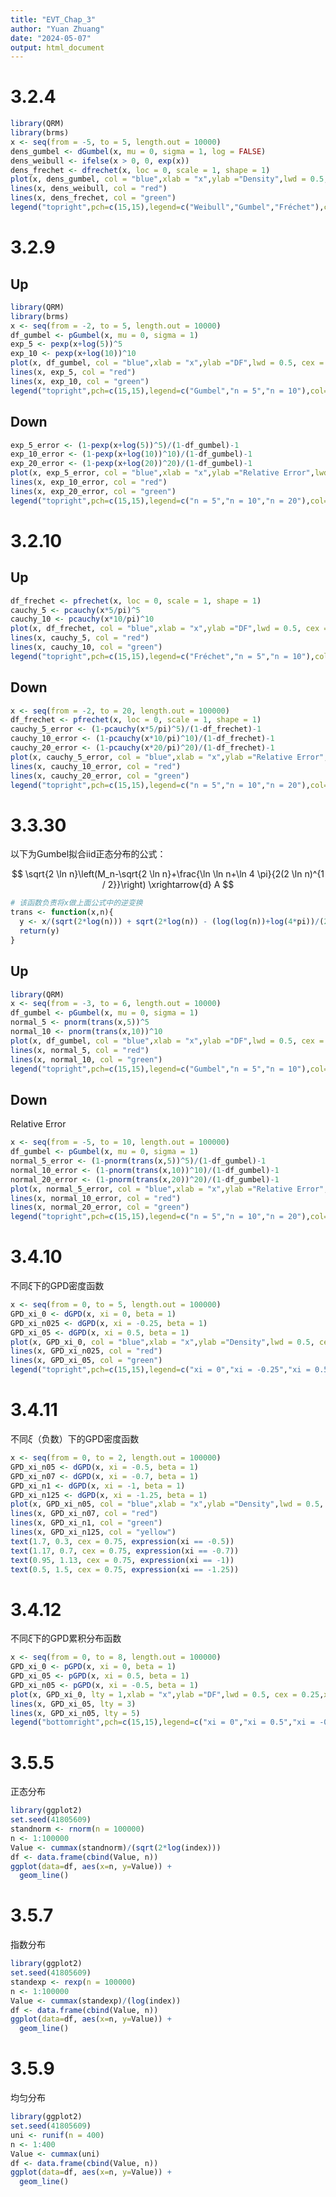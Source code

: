 ```yaml
---
title: "EVT_Chap_3"
author: "Yuan Zhuang"
date: "2024-05-07"
output: html_document
---
```

# 3.2.4

```r
library(QRM)
library(brms)
x <- seq(from = -5, to = 5, length.out = 10000)
dens_gumbel <- dGumbel(x, mu = 0, sigma = 1, log = FALSE)
dens_weibull <- ifelse(x > 0, 0, exp(x))
dens_frechet <- dfrechet(x, loc = 0, scale = 1, shape = 1)
plot(x, dens_gumbel, col = "blue",xlab = "x",ylab ="Density",lwd = 0.5, cex = 0.25, ylim = c(0,1))
lines(x, dens_weibull, col = "red")
lines(x, dens_frechet, col = "green")
legend("topright",pch=c(15,15),legend=c("Weibull","Gumbel","Fréchet"),col=c("red","blue","green"),bty="n")
```

# 3.2.9
## Up
```r
library(QRM)
library(brms)
x <- seq(from = -2, to = 5, length.out = 10000)
df_gumbel <- pGumbel(x, mu = 0, sigma = 1)
exp_5 <- pexp(x+log(5))^5
exp_10 <- pexp(x+log(10))^10
plot(x, df_gumbel, col = "blue",xlab = "x",ylab ="DF",lwd = 0.5, cex = 0.25, ylim = c(0,1))
lines(x, exp_5, col = "red")
lines(x, exp_10, col = "green")
legend("topright",pch=c(15,15),legend=c("Gumbel","n = 5","n = 10"),col=c("blue","red","green"),bty="n")
```

## Down
```r
exp_5_error <- (1-pexp(x+log(5))^5)/(1-df_gumbel)-1
exp_10_error <- (1-pexp(x+log(10))^10)/(1-df_gumbel)-1
exp_20_error <- (1-pexp(x+log(20))^20)/(1-df_gumbel)-1
plot(x, exp_5_error, col = "blue",xlab = "x",ylab ="Relative Error",lwd = 0.5, cex = 0.25, ylim = c(0,0.08))
lines(x, exp_10_error, col = "red")
lines(x, exp_20_error, col = "green")
legend("topright",pch=c(15,15),legend=c("n = 5","n = 10","n = 20"),col=c("blue","red","green"),bty="n")
```

# 3.2.10
## Up
```r
df_frechet <- pfrechet(x, loc = 0, scale = 1, shape = 1)
cauchy_5 <- pcauchy(x*5/pi)^5
cauchy_10 <- pcauchy(x*10/pi)^10
plot(x, df_frechet, col = "blue",xlab = "x",ylab ="DF",lwd = 0.5, cex = 0.25, ylim = c(0,1))
lines(x, cauchy_5, col = "red")
lines(x, cauchy_10, col = "green")
legend("topright",pch=c(15,15),legend=c("Fréchet","n = 5","n = 10"),col=c("blue","red","green"),bty="n")
```

## Down
```r
x <- seq(from = -2, to = 20, length.out = 100000)
df_frechet <- pfrechet(x, loc = 0, scale = 1, shape = 1)
cauchy_5_error <- (1-pcauchy(x*5/pi)^5)/(1-df_frechet)-1
cauchy_10_error <- (1-pcauchy(x*10/pi)^10)/(1-df_frechet)-1
cauchy_20_error <- (1-pcauchy(x*20/pi)^20)/(1-df_frechet)-1
plot(x, cauchy_5_error, col = "blue",xlab = "x",ylab ="Relative Error",lwd = 0.5, cex = 0.25, xlim = c(0,20), ylim = c(-0.08,0.02))
lines(x, cauchy_10_error, col = "red")
lines(x, cauchy_20_error, col = "green")
legend("topright",pch=c(15,15),legend=c("n = 5","n = 10","n = 20"),col=c("blue","red","green"),bty="n")
```

# 3.3.30

以下为Gumbel拟合iid正态分布的公式：

$$
\sqrt{2 \ln n}\left(M_n-\sqrt{2 \ln n}+\frac{\ln \ln n+\ln 4 \pi}{2(2 \ln n)^{1 / 2}}\right) \xrightarrow{d} A
$$

```r
# 该函数负责将x做上面公式中的逆变换
trans <- function(x,n){
  y <- x/(sqrt(2*log(n))) + sqrt(2*log(n)) - (log(log(n))+log(4*pi))/(2*sqrt(2*log(n)))
  return(y)
}
```

## Up

```r
library(QRM)
x <- seq(from = -3, to = 6, length.out = 10000)
df_gumbel <- pGumbel(x, mu = 0, sigma = 1)
normal_5 <- pnorm(trans(x,5))^5
normal_10 <- pnorm(trans(x,10))^10
plot(x, df_gumbel, col = "blue",xlab = "x",ylab ="DF",lwd = 0.5, cex = 0.25, ylim = c(0,1))
lines(x, normal_5, col = "red")
lines(x, normal_10, col = "green")
legend("topright",pch=c(15,15),legend=c("Gumbel","n = 5","n = 10"),col=c("blue","red","green"),bty="n")
```

## Down
Relative Error
```r
x <- seq(from = -5, to = 10, length.out = 100000)
df_gumbel <- pGumbel(x, mu = 0, sigma = 1)
normal_5_error <- (1-pnorm(trans(x,5))^5)/(1-df_gumbel)-1
normal_10_error <- (1-pnorm(trans(x,10))^10)/(1-df_gumbel)-1
normal_20_error <- (1-pnorm(trans(x,20))^20)/(1-df_gumbel)-1
plot(x, normal_5_error, col = "blue",xlab = "x",ylab ="Relative Error",lwd = 0.5, cex = 0.25, xlim = c(-5,10), ylim = c(-1,0))
lines(x, normal_10_error, col = "red")
lines(x, normal_20_error, col = "green")
legend("topright",pch=c(15,15),legend=c("n = 5","n = 10","n = 20"),col=c("blue","red","green"),bty="n")
```

# 3.4.10
不同$\xi$下的GPD密度函数
```r
x <- seq(from = 0, to = 5, length.out = 100000)
GPD_xi_0 <- dGPD(x, xi = 0, beta = 1)
GPD_xi_n025 <- dGPD(x, xi = -0.25, beta = 1)
GPD_xi_05 <- dGPD(x, xi = 0.5, beta = 1)
plot(x, GPD_xi_0, col = "blue",xlab = "x",ylab ="Density",lwd = 0.5, cex = 0.25,xlim = c(0,5), ylim = c(0,1))
lines(x, GPD_xi_n025, col = "red")
lines(x, GPD_xi_05, col = "green")
legend("topright",pch=c(15,15),legend=c("xi = 0","xi = -0.25","xi = 0.5"),col=c("blue","red","green"),bty="n")
```

# 3.4.11
不同$\xi$（负数）下的GPD密度函数
```r
x <- seq(from = 0, to = 2, length.out = 100000)
GPD_xi_n05 <- dGPD(x, xi = -0.5, beta = 1)
GPD_xi_n07 <- dGPD(x, xi = -0.7, beta = 1)
GPD_xi_n1 <- dGPD(x, xi = -1, beta = 1)
GPD_xi_n125 <- dGPD(x, xi = -1.25, beta = 1)
plot(x, GPD_xi_n05, col = "blue",xlab = "x",ylab ="Density",lwd = 0.5, cex = 0.25,xlim = c(0,2), ylim = c(0,2.5))
lines(x, GPD_xi_n07, col = "red")
lines(x, GPD_xi_n1, col = "green")
lines(x, GPD_xi_n125, col = "yellow")
text(1.7, 0.3, cex = 0.75, expression(xi == -0.5))
text(1.17, 0.7, cex = 0.75, expression(xi == -0.7))
text(0.95, 1.13, cex = 0.75, expression(xi == -1))
text(0.5, 1.5, cex = 0.75, expression(xi == -1.25))
```

# 3.4.12
不同$\xi$下的GPD累积分布函数
```r
x <- seq(from = 0, to = 8, length.out = 100000)
GPD_xi_0 <- pGPD(x, xi = 0, beta = 1)
GPD_xi_05 <- pGPD(x, xi = 0.5, beta = 1)
GPD_xi_n05 <- pGPD(x, xi = -0.5, beta = 1)
plot(x, GPD_xi_0, lty = 1,xlab = "x",ylab ="DF",lwd = 0.5, cex = 0.25,xlim = c(0,5), ylim = c(0,1))
lines(x, GPD_xi_05, lty = 3)
lines(x, GPD_xi_n05, lty = 5)
legend("bottomright",pch=c(15,15),legend=c("xi = 0","xi = 0.5","xi = -0.5"),lty=c(1,3,5),bty="n")
```

# 3.5.5
正态分布
```r
library(ggplot2)
set.seed(41805609)
standnorm <- rnorm(n = 100000)
n <- 1:100000
Value <- cummax(standnorm)/(sqrt(2*log(index)))
df <- data.frame(cbind(Value, n))
ggplot(data=df, aes(x=n, y=Value)) +
  geom_line()
```

# 3.5.7
指数分布
```r
library(ggplot2)
set.seed(41805609)
standexp <- rexp(n = 100000)
n <- 1:100000
Value <- cummax(standexp)/(log(index))
df <- data.frame(cbind(Value, n))
ggplot(data=df, aes(x=n, y=Value)) +
  geom_line()
```

# 3.5.9
均匀分布
```r
library(ggplot2)
set.seed(41805609)
uni <- runif(n = 400)
n <- 1:400
Value <- cummax(uni)
df <- data.frame(cbind(Value, n))
ggplot(data=df, aes(x=n, y=Value)) +
  geom_line()
```